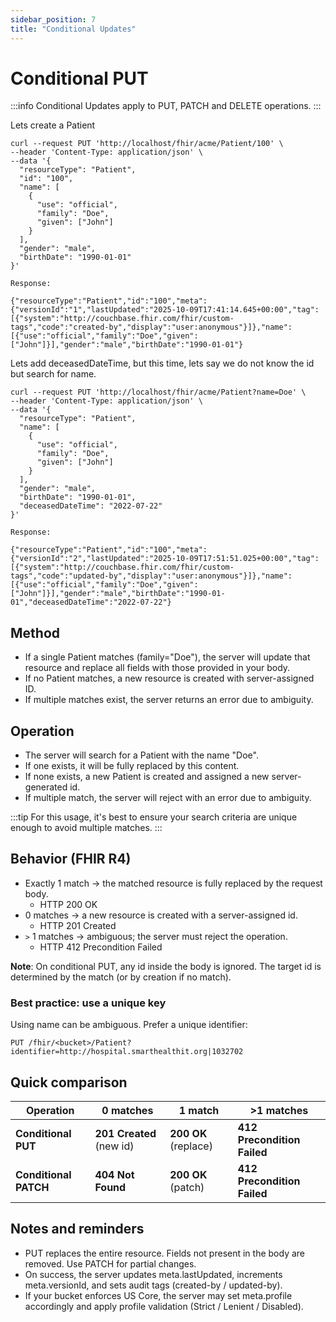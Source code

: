 ```yaml
---
sidebar_position: 7
title: "Conditional Updates"
---
```


# Conditional PUT

:::info
Conditional Updates apply to PUT, PATCH and DELETE operations.
:::

Lets create a Patient

```
curl --request PUT 'http://localhost/fhir/acme/Patient/100' \
--header 'Content-Type: application/json' \
--data '{
  "resourceType": "Patient",
  "id": "100",
  "name": [
    {
      "use": "official",
      "family": "Doe",
      "given": ["John"]
    }
  ],
  "gender": "male",
  "birthDate": "1990-01-01"
}'

Response:

{"resourceType":"Patient","id":"100","meta":{"versionId":"1","lastUpdated":"2025-10-09T17:41:14.645+00:00","tag":[{"system":"http://couchbase.fhir.com/fhir/custom-tags","code":"created-by","display":"user:anonymous"}]},"name":[{"use":"official","family":"Doe","given":["John"]}],"gender":"male","birthDate":"1990-01-01"}
```

Lets add deceasedDateTime, but this time, lets say we do not know the id but search for name.

```
curl --request PUT 'http://localhost/fhir/acme/Patient?name=Doe' \
--header 'Content-Type: application/json' \
--data '{
  "resourceType": "Patient",
  "name": [
    {
      "use": "official",
      "family": "Doe",
      "given": ["John"]
    }
  ],
  "gender": "male",
  "birthDate": "1990-01-01",
  "deceasedDateTime": "2022-07-22"
}'

Response:

{"resourceType":"Patient","id":"100","meta":{"versionId":"2","lastUpdated":"2025-10-09T17:51:51.025+00:00","tag":[{"system":"http://couchbase.fhir.com/fhir/custom-tags","code":"updated-by","display":"user:anonymous"}]},"name":[{"use":"official","family":"Doe","given":["John"]}],"gender":"male","birthDate":"1990-01-01","deceasedDateTime":"2022-07-22"}
```

## Method

- If a single Patient matches (family="Doe"), the server will update that resource and replace all fields with those provided in your body.
- If no Patient matches, a new resource is created with server-assigned ID.
- If multiple matches exist, the server returns an error due to ambiguity.

## Operation

- The server will search for a Patient with the name "Doe".
- If one exists, it will be fully replaced by this content.
- If none exists, a new Patient is created and assigned a new server-generated id.
- If multiple match, the server will reject with an error due to ambiguity.

:::tip
For this usage, it's best to ensure your search criteria are unique enough to avoid multiple matches.
:::

## Behavior (FHIR R4)

- Exactly 1 match → the matched resource is fully replaced by the request body.
  - HTTP 200 OK
- 0 matches → a new resource is created with a server-assigned id.
  - HTTP 201 Created
- `>` 1 matches → ambiguous; the server must reject the operation.
  - HTTP 412 Precondition Failed

**Note**: On conditional PUT, any id inside the body is ignored. The target id is determined by the match (or by creation if no match).

### Best practice: use a unique key

Using name can be ambiguous. Prefer a unique identifier:

```
PUT /fhir/<bucket>/Patient?identifier=http://hospital.smarthealthit.org|1032702
```

## Quick comparison

| Operation             | 0 matches                | 1 match              | >1 matches                  |
| --------------------- | ------------------------ | -------------------- | --------------------------- |
| **Conditional PUT**   | **201 Created** (new id) | **200 OK** (replace) | **412 Precondition Failed** |
| **Conditional PATCH** | **404 Not Found**        | **200 OK** (patch)   | **412 Precondition Failed** |

## Notes and reminders

- PUT replaces the entire resource. Fields not present in the body are removed. Use PATCH for partial changes.
- On success, the server updates meta.lastUpdated, increments meta.versionId, and sets audit tags (created-by / updated-by).
- If your bucket enforces US Core, the server may set meta.profile accordingly and apply profile validation (Strict / Lenient / Disabled).
